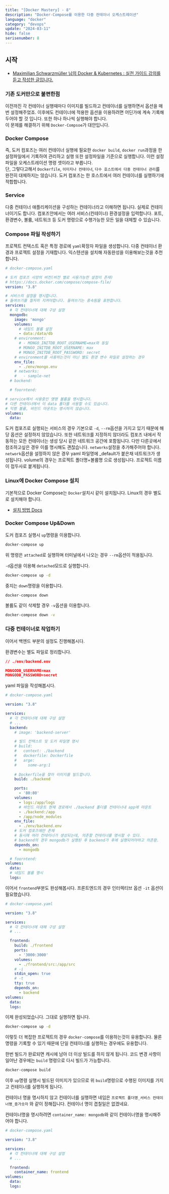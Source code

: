 ```yaml
---
title: "[Docker Mastery] - 8"
description: "Docker-Compose를 이용한 다중 컨테이너 오케스트레이션"
language: "docker"
category: "devops"
update: "2024-03-11"
hide: false
serisenumber: 8
---
```


## 시작

- [Maximilian Schwarzmüller 님의 Docker & Kubernetes : 실전 가이드 강의를 듣고 작성한 글입니다.](https://www.udemy.com/course/docker-kubernetes-2022/?couponCode=KEEPLEARNING)

### 기존 도커만으로 불편한점

이전까진 각 컨테이너 실행때마다 이미지를 빌드하고 컨테이너를 실행하면서 옵션을 매번 설정해주었죠. 이후에도 컨테이너에 적용한 옵션을 이용하려면 어딘가에 계속 기록해두어야 할 것 입니다. 또한 하나 하나씩 실행해야 합니다.  
이 문제를 해결하기 위해 `Docker-Compsoe`가 대안입니다.

### Docker Compose

즉, 도커 컴포즈는 여러 컨테이너 실행에 필요한 `docker build`, `docker run`과정을 한 설정파일에서 기록하여 관리하고 실행 또한 설정파일을 기준으로 실행합니다. 이런 설정파일을 오케스트레이션 명령 셋이라고 부릅니다.  
단, 그렇다고해서 `Dockerfile`, `이미지나 컨테이너`, `다수 호스트에서 다중 컨테이너 관리`를 완전히 대체하지는 않습니다. 도커 컴포즈는 한 호스트에서 여러 컨테이너를 실행하기에 적합합니다.  

### Service
다중 컨테이너 애플리케이션을 구성하는 컨테이너라고 이해하면 됩니다. 실제로 컨테이너이기도 합니다. 컴포즈안에서는 여러 서비스(컨테이너) 환경설정을 입력합니다. 포트, 환경변수, 볼륨, 네트워크 등 도커 명령으로 수행가능한 모든 일을 대체할 수 있습니다.

### Compose 파일 작성하기
프로젝트 컨텍스트 혹은 특정 경로에 `yaml`확장자 파일을 생성합니다. 다중 컨테이너 환경과 프로젝트 설정을 기재합니다. 익스텐션을 설치해 자동완성을 이용해보는것을 추천합니다.

```yaml
# docker-compose.yaml

# 도커 컴포즈 사양의 버전(버전 별로 사용가능한 설정이 존재)
# https://docs.docker.com/compose/compose-file/ 
version: "3.8"

# 서비스의 설정을 명시합니다.
# 들여쓰기를 철저히 지켜야합니다. 들여쓰기는 종속됨을 표현합니다.
services: 
  # 각 컨테이너에 대해 구성 설정 
  mongodb:
    image: 'mongo'
    volumes:
      # 네임드 볼륨 설정
      - data:/data/db 
    # environment:
      # - MONGO_INITDB_ROOT_USERNAME=max와 동일
      # MONGO_INITDB_ROOT_USERNAME: max
      # MONGO_INITDB_ROOT_PASSWORD: secret
    # environment를 사용하는것이 아닌 별도 환경 변수 파일로 설정하는 경우
    env_file:
      - ./env/mongo.env
    # networks:
    #   - sample-net
  # backend:

  # foorntend:

# service에서 사용중인 명명 볼륨을 명시합니다.
# 다른 컨테이너에서 이 data 폴더를 사용할 수도 있습니다.
# 익명 볼륨, 바인드 마운트는 명시하지 않습니다.
volumes:
  data:
```
도커 컴포즈로 실행되는 서비스의 경우 기본으로 `-d`, `--rm`옵션을 가지고 있기 때문에 해당 옵션은 설정하지 않았습니다. 또한 네트워크를 지정하지 않더라도 컴포즈 내에서 작동하는 모든 컨테이너는 생성 당시 같은 네트워크 공간에 포함됩니다. 다만 다른곳에서 참조하고싶은 경우 이를 명시해도 괜찮습니다. `networks`설정을 추가해주어야 합니다.  
`network`옵션을 설정하지 않은 경우 yaml 파일명에 _default가 붙은채 네트워크가 생성됩니다. volume의 경우는 프로젝트 폴더명+볼륨명 으로 생성됩니다. 프로젝트 이름이 접두사로 붙게됩니다.


### Linux에 Docker Compose 설치

기본적으로 Docker Compose는 `Docker`설치시 같이 설치됩니다. Linux의 경우 별도로 설치해야 합니다.
- [설치 방법 Docs](https://docs.docker.com/desktop/install/linux-install/)

### Docker Compose Up&Down

도커 컴포즈 실행시 `up`명령을 이용합니다.

```bash
docker-compose up
```

위 명령은 `attached`로 실행하며 터미널에서 나오는 경우 `--rm`옵션이 적용됩니다.

`-d`옵션을 이용해 `detached`모드로 실행합니다.

```bash
docker-compose up -d
```

중지는 `down`명령을 이용합니다.

```bash
docker-compose down
```

볼륨도 같이 삭제할 경우 `-v`옵션을 이용합니다.

```bash
docker-compose down -v
```

### 다중 컨테이너로 작업하기

이어서 백엔드 부분의 설정도 진행해봅시다.

환경변수는 별도 파일로 정리합니다.

```json
// ./env/backend.env

MONGODB_USERNAME=max
MONGODB_PASSWORD=secret
```

yaml 파일을 작성해봅시다.

```yaml
# docker-compose.yaml

version: "3.8"

services: 
  # 각 컨테이너에 대해 구성 설정 
  # ...
  backend:
    # image: 'backend-server'

    # 빌드 컨텍스트 및 도커 파일명 명시
    # build:
    #   context: ./backend
    #   dockerfile: Dockerfile
    #   arge:
    #     some-arg:1
    
    # Dockerfile을 찾아 이미지를 빌드합니다.
    build: ./backend

    ports:
      - '80:80'
    volumes:
      - logs:/app/logs
      # 바인드 마운트 현재 경로에서 ./backend 폴더를 컨테이너내 app에 마운트
      - ./backend:/app
      - /app/node_modules
    env_file:
      - ./env/backend.env
    # 도커 컴포즈에만 존재 
    # 동시에 여러 컨테이너가 생성되는데, 의존할 컨테이너를 명시할 수 있다.
    # backend의 경우 mongodb가 실행된 후 backend가 후에 실행되어야하고 의존함.
    depends_on:
      - mongodb

  # foorntend:
volumes:
  data:
  # 네임드 볼륨 명시
  logs:
```

이어서 `frontend`부분도 완성해봅시다. 프론트엔드의 경우 인터렉티브 옵션 `-it` 옵션이 필요했습니다.

```yaml
# docker-compose.yaml

version: "3.8"

services: 
  # 각 컨테이너에 대해 구성 설정 
  # ...

  frontend:
    build: ./frontend
    ports:
      - '3000:3000'
    volumes:
      - ./frontend/src:/app/src
    # -i
    stdin_open: true
    # -t
    tty: true
    depends_on:
      - backend
volumes:
  data:
  logs:
```

이제 완성되었습니다. 그대로 실행하면 됩니다.

```bash
docker-compose up -d
```

이렇듯 더 복잡한 프로젝트의 경우 `docker-compose`를 이용하는것이 유용합니다. 물론 명령을 기록할 수 있기 때문에 단일 컨테이너를 실행하는 경우에도 유용합니다.

한번 빌드가 완료되면 캐시에 남아 더 이상 빌드를 하지 않게 됩니다. 코드 변경 사항이 일어난 경우에는 `build` 명령으로 다시 빌드가 가능합니다.

```bash
docker-compose build
```

이후 `up`명령 실행시 빌드된 이미지가 있으므로 위 `build`명령으로 수행된 이미지를 가지고 컨테이너를 실행하게 됩나다.

컨테이너 명을 명시하지 않고 컨테이너를 실행하면 네임은 `프로젝트 폴더명_서비스 컨테이너명_증가숫자` 와 같이 정해집니다. 컨테이너 명이 겹칠일은 없겠네요.

컨테이너명을 명시하려면 `container_name: mongodb`와 같이 컨테이너명을 명시해주어야 합니다.

```yaml
# docker-compose.yaml

version: "3.8"

services: 
  # 각 컨테이너에 대해 구성 설정 
  # ...

  frontend:
    container_name: frontend
volumes:
  data:
  logs:
```